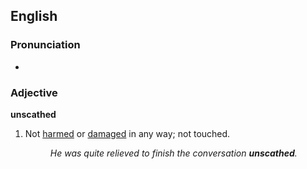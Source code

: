 ==English==
===Pronunciation===
*{{audio|en-us-unscathed.ogg|Audio (US)}}

===Adjective===
'''unscathed'''
#Not [[harmed]] or [[damaged]] in any way; not touched.
#:''He was quite relieved to finish the conversation '''unscathed'''.''